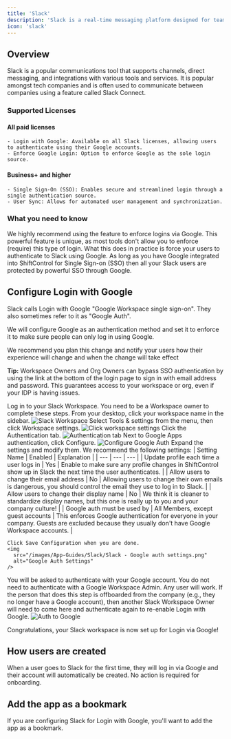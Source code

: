 ```yaml
---
title: 'Slack'
description: 'Slack is a real-time messaging platform designed for team communication and collaboration.'
icon: 'slack'
---
```




## Overview

Slack is a popular communications tool that supports channels, direct messaging, and integrations with various tools and services. It is popular amongst tech companies and is often used to communicate between companies using a feature called Slack Connect.

### Supported Licenses

#### All paid licenses

    - Login with Google: Available on all Slack licenses, allowing users to authenticate using their Google accounts.
    - Enforce Google Login: Option to enforce Google as the sole login source.

#### Business+ and higher

	- Single Sign-On (SSO): Enables secure and streamlined login through a single authentication source.
	- User Sync: Allows for automated user management and synchronization.

### What you need to know

<Accordion title="Slack has a powerful feature to enforce logging in with Google">
  We highly recommend using the feature to enforce logins via Google. This powerful feature is unique, as most tools don't allow you to enforce (require) this type of login. What this does in practice is force your users to authenticate to Slack using Google. As long as you have Google integrated into ShiftControl for Single Sign-on (SSO) then all your Slack users are protected by powerful SSO through Google.
</Accordion>

## Configure Login with Google

<Info>Slack calls Login with Google "Google Workspace single sign-on". They also sometimes refer to it as "Google Auth".</Info>

We will configure Google as an authentication method and set it to enforce it to make sure people can only log in using Google.

<Warning>We recommend you plan this change and notify your users how their experience will change and when the change will take effect</Warning>

<Info>**Tip:** Workspace Owners and Org Owners can bypass SSO authentication by using the link at the bottom of the login page to sign in with email address and password. This guarantees access to your workspace or org, even if your IDP is having issues.</Info>

<Steps>
 <Step title="Log into your Slack Workspace as a Workspace Owner">
    Log in to your Slack Workspace. You need to be a Workspace owner to complete these steps.
  </Step>
  <Step title="Click on your workspace">
    From your desktop, click your workspace name in the sidebar.
    <img
      src="/images/App-Guides/Slack/Slack - Workspace.png"
      alt="Slack Workspace"
    />
  </Step>
  <Step title="Go to workspace settings">
    Select Tools & settings from the menu, then click Workspace settings.
    <img
      src="/images/App-Guides/Slack/Slack - Workspace settings menu.png"
      alt="Click workspace settings"
    />
  </Step>
  <Step title="Go to Authentication">
    Click the Authentication tab.
    <img
      src="/images/App-Guides/Slack/Slack - Authentication tab.png"
      alt="Authentication tab"
    />
  </Step>
  <Step title="Configure Google Authentication">
    Next to Google Apps authentication, click Configure.
    <img
      src="/images/App-Guides/Slack/Slack - Configure Google Auth.png"
      alt="Configure Google Auth"
    />
  </Step>
  <Step title="Modify settings and save">
    Expand the settings and modify them.  We recommend the following settings:
    | Setting Name | Enabled | Explanation |
    | --- | --- | --- | 
    | Update profile each time a user logs in | Yes | Enable to make sure any profile changes in ShiftControl show up in Slack the next time the user authenticates. |
    | Allow users to change their email address | No | Allowing users to change their own emails is dangerous, you should control the email they use to log in to Slack. |
    | Allow users to change their display name | No | We think it is cleaner to standardize display names, but this one is really up to you and your company culture! |
    | Google auth must be used by | All Members, except guest accounts | This enforces Google authentication for everyone in your company. Guests are excluded because they usually don't have Google Workspace accounts. |
    
    Click Save Configuration when you are done.
    <img
      src="/images/App-Guides/Slack/Slack - Google auth settings.png"
      alt="Google Auth Settings"
    />
  </Step>
  <Step title="Authenticate to Google">
    You will be asked to authenticate with your Google account.
    <Note>You do not need to authenticate with a Google Workspace Admin. Any user will work.</Note>
    <Warning>If the person that does this step is offboarded from the company (e.g., they no longer have a Google account), then another Slack Workspace Owner will need to come here and authenticate again to re-enable Login with Google.</Warning>
    <img
      src="/images/App-Guides/Slack/Slack - Authenticate with Google.png"
      alt="Auth to Google"
    />
  </Step>
</Steps>

Congratulations, your Slack workspace is now set up for Login via Google!

## How users are created

When a user goes to Slack for the first time, they will log in via Google and their account will automatically be created. No action is required for onboarding.

## Add the app as a bookmark

If you are configuring Slack for Login with Google, you'll want to add the app as a bookmark. <AddBookmark />
